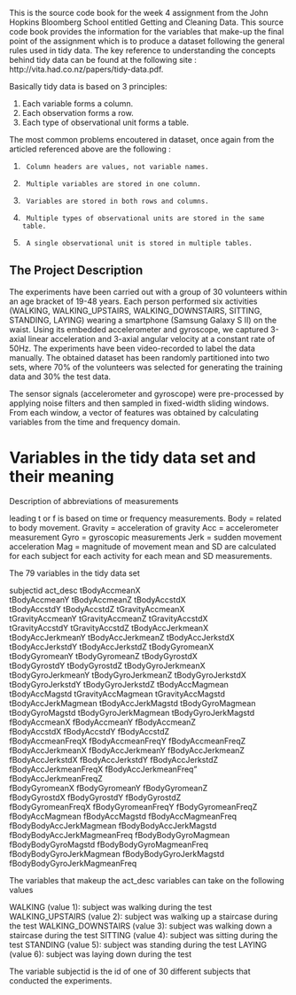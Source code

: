 This is the source code book for the week 4 assignment from the John Hopkins Bloomberg School entitled Getting and Cleaning Data. This source code book provides the information for the variables that make-up the final point of the assignment which is to produce a dataset following the general rules used in tidy data. The key reference to understanding the concepts behind tidy data can be found at the following site : http://vita.had.co.nz/papers/tidy-data.pdf.

Basically tidy data is based on 3 principles:

1. Each variable forms a column.
2. Each observation forms a row.
3. Each type of observational unit forms a table.

The most common problems encoutered in dataset, once again from the articled referenced above are the following :

1.      Column headers are values, not variable names.
2.      Multiple variables are stored in one column.
3.      Variables are stored in both rows and columns.
4.      Multiple types of observational units are stored in the same table. 
5.      A single observational unit is stored in multiple tables.


## The Project Description

The experiments have been carried out with a group of 30 volunteers within an age bracket of 19-48 years. Each person performed six activities (WALKING, WALKING_UPSTAIRS, WALKING_DOWNSTAIRS, SITTING, STANDING, LAYING) wearing a smartphone (Samsung Galaxy S II) on the waist. Using its embedded accelerometer and gyroscope, we captured 3-axial linear acceleration and 3-axial angular velocity at a constant rate of 50Hz. The experiments have been video-recorded to label the data manually. The obtained dataset has been randomly partitioned into two sets, where 70% of the volunteers was selected for generating the training data and 30% the test data.

The sensor signals (accelerometer and gyroscope) were pre-processed by applying noise filters and then sampled in fixed-width sliding windows. From each window, a vector of features was obtained by calculating variables from the time and frequency domain.


# Variables in the tidy data set and their meaning

Description of abbreviations of measurements

leading t or f is based on time or frequency measurements.
Body = related to body movement.
Gravity = acceleration of gravity
Acc = accelerometer measurement
Gyro = gyroscopic measurements
Jerk = sudden movement acceleration
Mag = magnitude of movement
mean and SD are calculated for each subject for each activity for each mean and SD measurements.

The 79 variables in the tidy data set 

subjectid                    act_desc                     tBodyAccmeanX               
tBodyAccmeanY                tBodyAccmeanZ                tBodyAccstdX                
tBodyAccstdY                 tBodyAccstdZ                 tGravityAccmeanX            
tGravityAccmeanY             tGravityAccmeanZ             tGravityAccstdX             
tGravityAccstdY              tGravityAccstdZ              tBodyAccJerkmeanX           
tBodyAccJerkmeanY            tBodyAccJerkmeanZ            tBodyAccJerkstdX            
tBodyAccJerkstdY             tBodyAccJerkstdZ             tBodyGyromeanX              
tBodyGyromeanY               tBodyGyromeanZ               tBodyGyrostdX               
tBodyGyrostdY                tBodyGyrostdZ                tBodyGyroJerkmeanX          
tBodyGyroJerkmeanY           tBodyGyroJerkmeanZ           tBodyGyroJerkstdX           
tBodyGyroJerkstdY            tBodyGyroJerkstdZ            tBodyAccMagmean             
tBodyAccMagstd               tGravityAccMagmean           tGravityAccMagstd           
tBodyAccJerkMagmean          tBodyAccJerkMagstd           tBodyGyroMagmean            
tBodyGyroMagstd              tBodyGyroJerkMagmean         tBodyGyroJerkMagstd         
fBodyAccmeanX                fBodyAccmeanY                fBodyAccmeanZ               
fBodyAccstdX                 fBodyAccstdY                 fBodyAccstdZ                
fBodyAccmeanFreqX            fBodyAccmeanFreqY            fBodyAccmeanFreqZ           
fBodyAccJerkmeanX            fBodyAccJerkmeanY            fBodyAccJerkmeanZ           
fBodyAccJerkstdX             fBodyAccJerkstdY             fBodyAccJerkstdZ            
fBodyAccJerkmeanFreqX        fBodyAccJerkmeanFreq"        fBodyAccJerkmeanFreqZ       
fBodyGyromeanX               fBodyGyromeanY               fBodyGyromeanZ              
fBodyGyrostdX                fBodyGyrostdY                fBodyGyrostdZ               
fBodyGyromeanFreqX           fBodyGyromeanFreqY           fBodyGyromeanFreqZ          
fBodyAccMagmean              fBodyAccMagstd               fBodyAccMagmeanFreq         
fBodyBodyAccJerkMagmean      fBodyBodyAccJerkMagstd       fBodyBodyAccJerkMagmeanFreq 
fBodyBodyGyroMagmean         fBodyBodyGyroMagstd          fBodyBodyGyroMagmeanFreq    
fBodyBodyGyroJerkMagmean     fBodyBodyGyroJerkMagstd      fBodyBodyGyroJerkMagmeanFreq

The variables that makeup the act_desc variables can take on the following values

WALKING (value 1): subject was walking during the test
WALKING_UPSTAIRS (value 2): subject was walking up a staircase during the test
WALKING_DOWNSTAIRS (value 3): subject was walking down a staircase during the test
SITTING (value 4): subject was sitting during the test
STANDING (value 5): subject was standing during the test
LAYING (value 6): subject was laying down during the test

The variable subjectid is the id of one of 30 different subjects that conducted the experiments.
